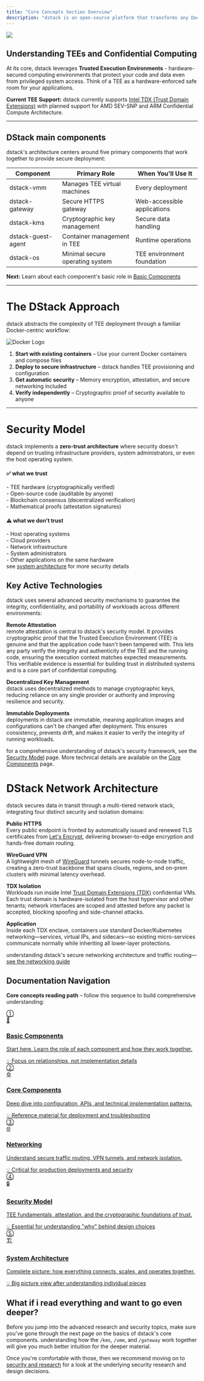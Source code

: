 ```yaml
---
title: "Core Concepts Section Overview"
description: "dstack is an open-source platform that transforms any Docker container into a secure Trusted Execution Environment (TEE) deployment with zero code changes. This overview introduces the fundamental concepts and guides you to the detailed documentation you need."
---
```


<img src="/docs/images/what-tee-provide-pro.png" />

## Understanding TEEs and Confidential Computing

At its core, dstack leverages **Trusted Execution Environments** - hardware-secured computing environments that protect your code and data even from privileged system access. Think of a TEE as a hardware-enforced safe room for your applications.

**Current TEE Support:** dstack currently supports [Intel TDX (Trust Domain Extensions)](https://www.intel.com/content/www/us/en/developer/tools/trust-domain-extensions/overview.html) with planned support for AMD SEV-SNP and ARM Confidential Compute Architecture.

---

## DStack main components

dstack's architecture centers around five primary components that work together to provide secure deployment:

<div className="bg-gray-50 p-6 rounded-lg my-4">
  <table className="w-full">
    <thead>
      <tr className="border-b">
        <th className="text-left p-2">Component</th>
        <th className="text-left p-2">Primary Role</th>
        <th className="text-left p-2">When You'll Use It</th>
      </tr>
    </thead>
    <tbody>
      <tr className="border-b">
        <td className="p-2 font-semibold">dstack-vmm</td>
        <td className="p-2">Manages TEE virtual machines</td>
        <td className="p-2">Every deployment</td>
      </tr>
      <tr className="border-b">
        <td className="p-2 font-semibold">dstack-gateway</td>
        <td className="p-2">Secure HTTPS gateway</td>
        <td className="p-2">Web-accessible applications</td>
      </tr>
      <tr className="border-b">
        <td className="p-2 font-semibold">dstack-kms</td>
        <td className="p-2">Cryptographic key management</td>
        <td className="p-2">Secure data handling</td>
      </tr>
      <tr className="border-b">
        <td className="p-2 font-semibold">dstack-guest-agent</td>
        <td className="p-2">Container management in TEE</td>
        <td className="p-2">Runtime operations</td>
      </tr>
      <tr>
        <td className="p-2 font-semibold">dstack-os</td>
        <td className="p-2">Minimal secure operating system</td>
        <td className="p-2">TEE environment foundation</td>
      </tr>
    </tbody>
  </table>
</div>

**Next:** Learn about each component's basic role in [Basic Components](/docs/concepts/basic-components)

---

# The DStack Approach

<p className="mb-2">
  dstack abstracts the complexity of TEE deployment through a familiar Docker-centric workflow:
</p>
<div className="flex flex-col md:flex-row items-center gap-6 my-6">
  <div className="flex-shrink-0">
    <img
      src="/docs/images/docker-logo.png"
      alt="Docker Logo"
      className="w-24 h-24 md:w-32 md:h-32 rounded-lg shadow-md bg-white p-2"
      style={{ border: '2px solid #e5e7eb' }}
    />
  </div>
  <div>
    <ol className="list-decimal list-inside space-y-1">
      <li><strong>Start with existing containers</strong> – Use your current Docker containers and compose files</li>
      <li><strong>Deploy to secure infrastructure</strong> – dstack handles TEE provisioning and configuration</li>
      <li><strong>Get automatic security</strong> – Memory encryption, attestation, and secure networking included</li>
      <li><strong>Verify independently</strong> – Cryptographic proof of security available to anyone</li>
    </ol>
  </div>
</div>

---

# Security Model

dstack implements a **zero-trust architecture** where security doesn't depend on trusting infrastructure providers, system administrators, or even the host operating system.

<div className="flex flex-col md:flex-row gap-6 my-6">
  <div className="flex-1 bg-lime-100 border-l-4 border-lime-400 rounded-lg p-5 shadow-sm">
    <h4 className="font-semibold text-lime-700 mb-4 flex items-center gap-2">
      <span className="text-2xl">✅</span> what we trust
    </h4>
    <div className="text-lime-800 text-sm space-y-1">
      <div className="print:block">- TEE hardware (cryptographically verified)</div>
      <div className="print:block">- Open-source code (auditable by anyone)</div>
      <div className="print:block">- Blockchain consensus (decentralized verification)</div>
      <div className="print:block">- Mathematical proofs (attestation signatures)</div>
    </div>
  </div>
  <div className="flex-1 bg-yellow-50 border-l-4 border-yellow-400 rounded-lg p-5 shadow-sm">
    <h4 className="font-semibold text-yellow-700 mb-4 flex items-center gap-2">
      <span className="text-2xl">⚠️</span> what we don't trust
    </h4>
    <div className="text-yellow-800 text-sm space-y-1">
      <div className="print:block">- Host operating systems</div>
      <div className="print:block">- Cloud providers</div>
      <div className="print:block">- Network infrastructure</div>
      <div className="print:block">- System administrators</div>
      <div className="print:block">- Other applications on the same hardware</div>
    </div>
  </div>
</div>
<div className="mt-2">
  see <a href="/docs/concepts/architecture" className="underline text-blue-700">system architecture</a> for more security details
</div>

## Key Active Technologies

dstack uses several advanced security mechanisms to guarantee the integrity, confidentiality, and portability of workloads across different environments:

**Remote Attestation**  
remote attestation is central to dstack's security model. It provides cryptographic proof that the Trusted Execution Environment (TEE) is genuine and that the application code hasn't been tampered with. This lets any party verify the integrity and authenticity of the TEE and the running code, ensuring the execution context matches expected measurements. This verifiable evidence is essential for building trust in distributed systems and is a core part of confidential computing.

**Decentralized Key Management**  
dstack uses decentralized methods to manage cryptographic keys, reducing reliance on any single provider or authority and improving resilience and security.

**Immutable Deployments**  
deployments in dstack are immutable, meaning application images and configurations can't be changed after deployment. This ensures consistency, prevents drift, and makes it easier to verify the integrity of running workloads.

<span className="text-green-700 font-semibold">
  for a comprehensive understanding of dstack's security framework, see the <a href="/docs/concepts/security-model" className="underline text-lime-600 font-semibold ml-1">Security Model</a> page. More technical details are available on the <a href="/docs/concepts/core-components" className="underline text-lime-600 font-semibold ml-1">Core Components</a> page.
</span>

# DStack Network Architecture

dstack secures data in transit through a multi-tiered network stack, integrating four distinct security and isolation domains:

**Public HTTPS**  
Every public endpoint is fronted by automatically issued and renewed TLS certificates from [Let's Encrypt](https://letsencrypt.org/), delivering browser-to-edge encryption and hands-free domain routing.

**WireGuard VPN**  
A lightweight mesh of [WireGuard](https://www.wireguard.com/) tunnels secures node-to-node traffic, creating a zero-trust backbone that spans clouds, regions, and on-prem clusters with minimal latency overhead.

**TDX Isolation**  
Workloads run inside Intel [Trust Domain Extensions (TDX)](https://en.wikipedia.org/wiki/Trust_Domain_Extensions) confidential VMs. Each trust domain is hardware-isolated from the host hypervisor and other tenants; network interfaces are scoped and attested before any packet is accepted, blocking spoofing and side-channel attacks.

**Application**  
Inside each TDX enclave, containers use standard Docker/Kubernetes networking—services, virtual IPs, and sidecars—so existing micro-services communicate normally while inheriting all lower-layer protections.

<span className="text-green-700 font-semibold">
  understanding dstack's secure networking architecture and traffic routing—<a href="/docs/concepts/networking" className="underline text-lime-600 font-semibold ml-1">see the networking guide</a>
</span>

## Documentation Navigation

**Core concepts reading path** – follow this sequence to build comprehensive understanding:

<div className="grid grid-cols-1 md:grid-cols-3 gap-4 mt-6">
  <a href="/docs/concepts/basic-components" className="bg-lime-200 border border-lime-300 rounded-lg p-5 hover:shadow-md transition-shadow group relative">
    <div className="absolute top-3 right-4 text-lime-500 text-lg font-bold select-none">①</div>
    <div className="text-3xl mb-3">🧩</div>
    <h3 className="font-semibold text-lime-800 mb-2 group-hover:text-lime-900">Basic Components</h3>
    <p className="text-sm text-lime-700 mb-2">Start here. Learn the role of each component and how they work together.</p>
    <div className="text-xs text-lime-600">💡 Focus on relationships, not implementation details</div>
  </a>

  <a href="/docs/concepts/core-components" className="bg-lime-100 border border-lime-200 rounded-lg p-5 hover:shadow-md transition-shadow group relative">
    <div className="absolute top-3 right-4 text-lime-400 text-lg font-bold select-none">②</div>
    <div className="text-3xl mb-3">⚙️</div>
    <h3 className="font-semibold text-lime-700 mb-2 group-hover:text-lime-800">Core Components</h3>
    <p className="text-sm text-lime-600 mb-2">Deep dive into configuration, APIs, and technical implementation patterns.</p>
    <div className="text-xs text-lime-500">💡 Reference material for deployment and troubleshooting</div>
  </a>

  <a href="/docs/concepts/networking" className="bg-lime-50 border border-lime-100 rounded-lg p-5 hover:shadow-md transition-shadow group relative">
    <div className="absolute top-3 right-4 text-lime-300 text-lg font-bold select-none">③</div>
    <div className="text-3xl mb-3">🌐</div>
    <h3 className="font-semibold text-lime-600 mb-2 group-hover:text-lime-700">Networking</h3>
    <p className="text-sm text-lime-500 mb-2">Understand secure traffic routing, VPN tunnels, and network isolation.</p>
    <div className="text-xs text-lime-400">💡 Critical for production deployments and security</div>
  </a>
</div>

<div className="grid grid-cols-1 md:grid-cols-2 gap-4 mt-6 justify-center items-center place-items-center">
  <a href="/docs/concepts/security-model" className="bg-lime-50 border border-lime-100 rounded-lg p-5 hover:shadow-md transition-shadow group relative w-full max-w-md">
    <div className="absolute top-3 right-4 text-lime-300 text-lg font-bold select-none">④</div>
    <div className="text-3xl mb-3">🔒</div>
    <h3 className="font-semibold text-lime-600 mb-2 group-hover:text-lime-700">Security Model</h3>
    <p className="text-sm text-lime-500 mb-2">TEE fundamentals, attestation, and the cryptographic foundations of trust.</p>
    <div className="text-xs text-lime-400">💡 Essential for understanding "why" behind design choices</div>
  </a>

  <a href="/docs/concepts/architecture" className="bg-lime-100 border border-lime-200 rounded-lg p-5 hover:shadow-md transition-shadow group relative w-full max-w-md">
    <div className="absolute top-3 right-4 text-lime-400 text-lg font-bold select-none">⑤</div>
    <div className="text-3xl mb-3">🏗️</div>
    <h3 className="font-semibold text-lime-700 mb-2 group-hover:text-lime-800">System Architecture</h3>
    <p className="text-sm text-lime-600 mb-2">Complete picture: how everything connects, scales, and operates together.</p>
    <div className="text-xs text-lime-500">💡 Big picture view after understanding individual pieces</div>
  </a>
</div>

## What if i read everything and want to go even deeper? 

Before you jump into the advanced research and security topics, make sure you've gone through the next page on the basics of dstack's core components. understanding how the `/kms`, `/vmm`, and `/gateway` work together will give you much better intuition for the deeper material. 

Once you're comfortable with those, then we recommend moving on to [security and research](/docs/security-research/overview) for a look at the underlying security research and design decisions.

